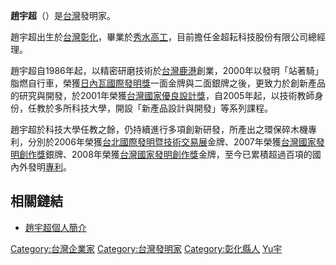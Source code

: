 '''趙宇超'''（{{bd|1957年||catIdx=Zhao趙}}）是[[台灣|台灣]]發明家。

趙宇超出生於[[台灣|台灣]][[彰化縣|彰化]]，畢業於[[秀水高工|秀水高工]]，目前擔任金超耘科技股份有限公司總經理。

趙宇超自1986年起，以精密研磨技術於[[台灣|台灣]][[鹿港鎮|鹿港]]創業，2000年以發明「站著騎」脂燃自行車，榮獲[[日內瓦國際發明展|日內瓦國際發明獎]]一面金牌與二面銀牌之後，更致力於創新產品的研究與開發，於2001年榮獲[[台灣國家優良設計獎|台灣國家優良設計獎]]，自2005年起，以技術教師身份，任教於多所科技大學，開設「新產品設計與開發」等系列課程。

趙宇超於科技大學任教之餘，仍持續進行多項創新研發，所產出之環保碎木機專利，分別於2006年榮獲[[台北國際發明暨技術交易展|台北國際發明暨技術交易展]]金牌、2007年榮獲[[台灣國家發明創作獎|台灣國家發明創作獎]]銀牌、2008年榮獲[[台灣國家發明創作獎|台灣國家發明創作獎]]金牌，至今已累積超過百項的國內外發明[[專利|專利]]。

== 相關鏈結 ==

*[https://web.archive.org/web/20080815022252/http://www.goodkym.com.tw/?%E6%9C%89%E9%97%9C%E9%87%91%E8%B6%85%E8%80%98:%E8%B6%99%E5%AE%87%E8%B6%85%E5%80%8B%E4%BA%BA%E7%B0%A1%E4%BB%8B 趙宇超個人簡介]

{{DEFAULTSORT:Zhao趙}}
[[Category:台灣企業家|Category:台灣企業家]]
[[Category:台灣發明家|Category:台灣發明家]]
[[Category:彰化縣人|Category:彰化縣人]]
[[Category:赵姓|Yu宇]]